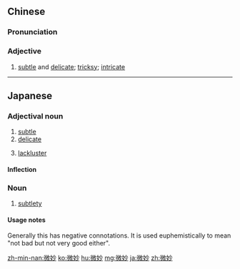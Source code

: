 ==Chinese==
{{zh-forms}}

===Pronunciation===
{{zh-pron
|m=微miào
|c=mei4 miu6
|mn=bî-biāu
|cat=a
}}

===Adjective===
{{zh-adj}}

# [[subtle]] and [[delicate]]; [[tricksy]]; [[intricate]]

----

==Japanese==
{{ja-kanjitab|び|みょう|yomi=o}}

===Adjectival noun===
{{ja-adj|びみょう|infl=な}}

# [[subtle]]
# [[delicate]]
# {{lb|ja|euphemism|sort=びみょう}} [[lackluster]]

====Inflection====
{{ja-na|微妙|びみょう}}

===Noun===
{{ja-noun|びみょう}}

# [[subtlety]]

====Usage notes====
Generally this has negative connotations. It is used euphemistically to mean "not bad but not very good either".

[[zh-min-nan:微妙]]
[[ko:微妙]]
[[hu:微妙]]
[[mg:微妙]]
[[ja:微妙]]
[[zh:微妙]]